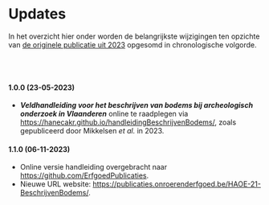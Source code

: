 # Updates {.unnumbered}

In het overzicht hier onder worden de belangrijkste wijzigingen ten opzichte van [de originele publicatie uit 2023](https://doi.org/10.55465/TJAE3292) opgesomd in chronologische volgorde.

<br/>
<br/>

#### 1.0.0 (23-05-2023)  

- ***Veldhandleiding voor het beschrijven van bodems bij archeologisch onderzoek in Vlaanderen*** online te raadplegen via <https://hanecakr.github.io/handleidingBeschrijvenBodems/>, zoals gepubliceerd door Mikkelsen *et al.* in 2023.


#### 1.1.0 (06-11-2023)

- Online versie handleiding overgebracht naar <https://github.com/ErfgoedPublicaties>.
- Nieuwe URL website: <https://publicaties.onroerenderfgoed.be/HAOE-21-BeschrijvenBodems/>.
